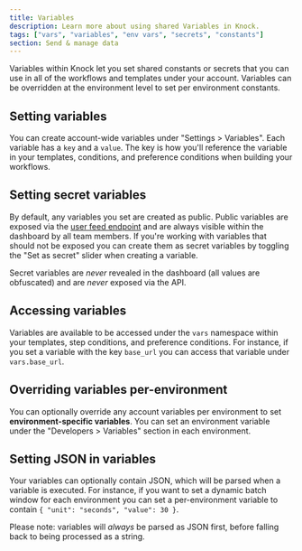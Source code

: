 ```yaml
---
title: Variables
description: Learn more about using shared Variables in Knock.
tags: ["vars", "variables", "env vars", "secrets", "constants"]
section: Send & manage data
---
```


Variables within Knock let you set shared constants or secrets that you can use in all of the workflows and templates under your account. Variables can be overridden at the environment level to set per environment constants.

## Setting variables

You can create account-wide variables under "Settings > Variables". Each variable has a `key` and a `value`. The key is how you'll reference the variable in your templates, conditions, and preference conditions when building your workflows.

## Setting secret variables

By default, any variables you set are created as public. Public variables are exposed via the [user feed endpoint](/reference#get-feed) and are always visible within the dashboard by all team members. If you're working with variables that should not be exposed you can create them as secret variables by toggling the "Set as secret" slider when creating a variable.

Secret variables are _never_ revealed in the dashboard (all values are obfuscated) and are _never_ exposed via the API.

## Accessing variables

Variables are available to be accessed under the `vars` namespace within your templates, step conditions, and preference conditions. For instance, if you set a variable with the key `base_url` you can access that variable under `vars.base_url`.

## Overriding variables per-environment

You can optionally override any account variables per environment to set **environment-specific variables**. You can set an environment variable under the "Developers > Variables" section in each environment.

## Setting JSON in variables

Your variables can optionally contain JSON, which will be parsed when a variable is executed. For instance, if you want to set a dynamic batch window for each environment you can set a per-environment variable to contain `{ "unit": "seconds", "value": 30 }`.

Please note: variables will _always_ be parsed as JSON first, before falling back to being processed as a string.
